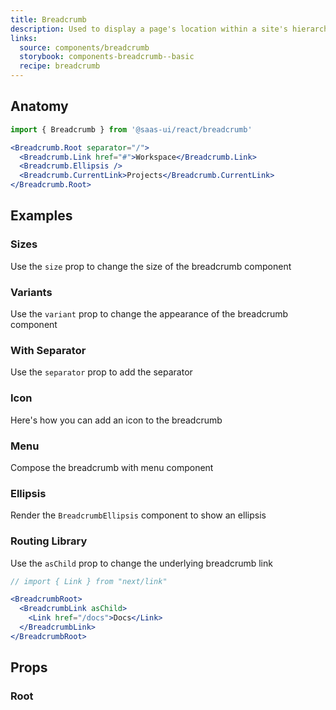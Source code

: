 ```yaml
---
title: Breadcrumb
description: Used to display a page's location within a site's hierarchical structure
links:
  source: components/breadcrumb
  storybook: components-breadcrumb--basic
  recipe: breadcrumb
---
```


<ExampleTabs name="breadcrumb-basic" />

## Anatomy

```jsx
import { Breadcrumb } from '@saas-ui/react/breadcrumb'
```

```jsx
<Breadcrumb.Root separator="/">
  <Breadcrumb.Link href="#">Workspace</Breadcrumb.Link>
  <Breadcrumb.Ellipsis />
  <Breadcrumb.CurrentLink>Projects</Breadcrumb.CurrentLink>
</Breadcrumb.Root>
```

## Examples

### Sizes

Use the `size` prop to change the size of the breadcrumb component

<ExampleTabs name="breadcrumb-with-sizes" />

### Variants

Use the `variant` prop to change the appearance of the breadcrumb component

<ExampleTabs name="breadcrumb-with-variants" />

### With Separator

Use the `separator` prop to add the separator

<ExampleTabs name="breadcrumb-with-separator" />

### Icon

Here's how you can add an icon to the breadcrumb

<ExampleTabs name="breadcrumb-with-icon" />

### Menu

Compose the breadcrumb with menu component

<ExampleTabs name="breadcrumb-with-menu" />

### Ellipsis

Render the `BreadcrumbEllipsis` component to show an ellipsis

<ExampleTabs name="breadcrumb-with-ellipsis" />

### Routing Library

Use the `asChild` prop to change the underlying breadcrumb link

```jsx
// import { Link } from "next/link"

<BreadcrumbRoot>
  <BreadcrumbLink asChild>
    <Link href="/docs">Docs</Link>
  </BreadcrumbLink>
</BreadcrumbRoot>
```

## Props

### Root

<PropTable component="Breadcrumb" part="Root" />
